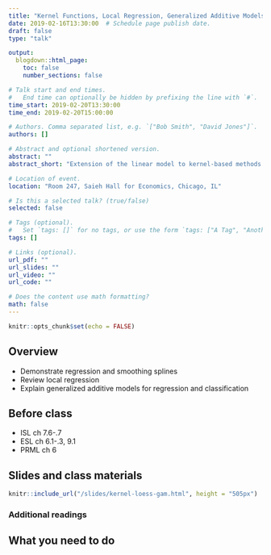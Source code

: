 ```yaml
---
title: "Kernel Functions, Local Regression, Generalized Additive Models"
date: 2019-02-16T13:30:00  # Schedule page publish date.
draft: false
type: "talk"

output:
  blogdown::html_page:
    toc: false
    number_sections: false

# Talk start and end times.
#   End time can optionally be hidden by prefixing the line with `#`.
time_start: 2019-02-20T13:30:00
time_end: 2019-02-20T15:00:00

# Authors. Comma separated list, e.g. `["Bob Smith", "David Jones"]`.
authors: []

# Abstract and optional shortened version.
abstract: ""
abstract_short: "Extension of the linear model to kernel-based methods and local regression, as well as generalized additive models."

# Location of event.
location: "Room 247, Saieh Hall for Economics, Chicago, IL"

# Is this a selected talk? (true/false)
selected: false

# Tags (optional).
#   Set `tags: []` for no tags, or use the form `tags: ["A Tag", "Another Tag"]` for one or more tags.
tags: []

# Links (optional).
url_pdf: ""
url_slides: ""
url_video: ""
url_code: ""

# Does the content use math formatting?
math: false
---
```


```r
knitr::opts_chunk$set(echo = FALSE)
```

## Overview


* Demonstrate regression and smoothing splines
* Review local regression
* Explain generalized additive models for regression and classification

## Before class

* ISL ch 7.6-.7
* ESL ch 6.1-.3, 9.1
* PRML ch 6

## Slides and class materials

```r
knitr::include_url("/slides/kernel-loess-gam.html", height = "505px")
```

### Additional readings


## What you need to do

